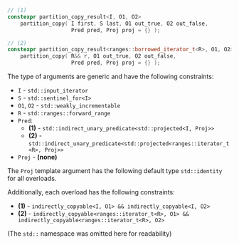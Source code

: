 ```cpp
// (1)
constexpr partition_copy_result<I, O1, O2>
    partition_copy( I first, S last, O1 out_true, O2 out_false,
                    Pred pred, Proj proj = {} );

// (2)
constexpr partition_copy_result<ranges::borrowed_iterator_t<R>, O1, O2>
    partition_copy( R&& r, O1 out_true, O2 out_false,
                    Pred pred, Proj proj = {} );
```

The type of arguments are generic and have the following constraints:
- `I` - `std::input_iterator`
- `S` - `std::sentinel_for<I>`
- `O1`, `O2` - `std::weakly_incrementable`
- `R` - `std::ranges::forward_range`
- `Pred`:
  - **(1)** - `std::indirect_unary_predicate<std::projected<I, Proj>>`
  - **(2)** - `std::indirect_unary_predicate<std::projected<ranges::iterator_t<R>, Proj>>`
- `Proj` - **(none)**

The `Proj`  template argument has the following default type `std::identity` for all overloads.

Additionally, each overload has the following constraints:
- **(1)** - `indirectly_copyable<I, O1> && indirectly_copyable<I, O2>`
- **(2)** - `indirectly_copyable<ranges::iterator_t<R>, O1> && indirectly_copyable<ranges::iterator_t<R>, O2>`

(The `std::` namespace was omitted here for readability)
